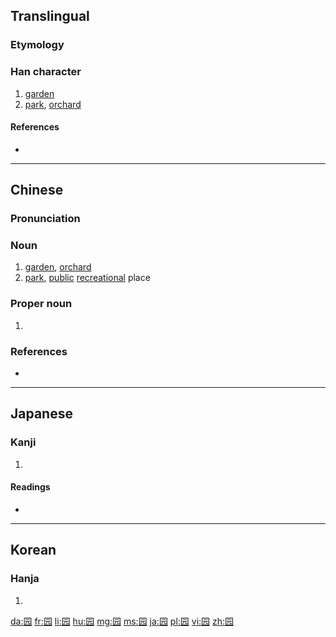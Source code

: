 {{also|園}}
==Translingual==

===Etymology===
{{Han simp|園|f=袁|t=元}}

{{Han compound|囗|元|c1=s|c2=p|ls=psc}}

===Han character===
{{Han char|rn=31|rad=囗|as=04|sn=7|four=|canj=田一一山 (WMMU)|ids=⿴[[囗]][[元]]}}

# [[garden]]
# [[park]], [[orchard]]

====References====
* {{Han ref|kx=0217.170|dkj=04714|dj=0444.200|hdz=10714.020|uh=56ED|ud=22253}}

----

==Chinese==

===Pronunciation===
{{zh-pron
|m=yuán
|c=jyun4
|h=pfs=yèn
|mn=hn̂g
|cat=n,pn}}

===Noun===
{{zh-noun}}

# [[garden]], [[orchard]]
# [[park]], [[public]] [[recreational]] place

===Proper noun===
{{zh-proper noun}}

# {{surname|lang=cmn}}

===References===
* {{cite web
| url = http://www.mdbg.net/chindict/chindict.php?page=worddict&wdrst=0&wdqb=园
| title = 园
| work = MDBG English to Chinese dictionary ( Based on CC-CEDICT )
| language = Mandarin/English
| accessdate = 2014-02-24}}

----

==Japanese==

===Kanji===
{{ja-kanji|grade=|rs=囗04}}

# {{defn|lang=ja|sort=囗04}}

====Readings====
* {{ja-readings|on=[[がん]] (gan), [[たん]] (tan), [[だん]] (dan), [[えん]] (en)|kun=}}

----

==Korean==

===Hanja===
{{ko-hanja|hangeul=완|rv=wan(or won)|mr=wan(or wŏn)}}

# {{defn|lang=ko|sort=囗04}}

[[da:园]]
[[fr:园]]
[[li:园]]
[[hu:园]]
[[mg:园]]
[[ms:园]]
[[ja:园]]
[[pl:园]]
[[vi:园]]
[[zh:园]]